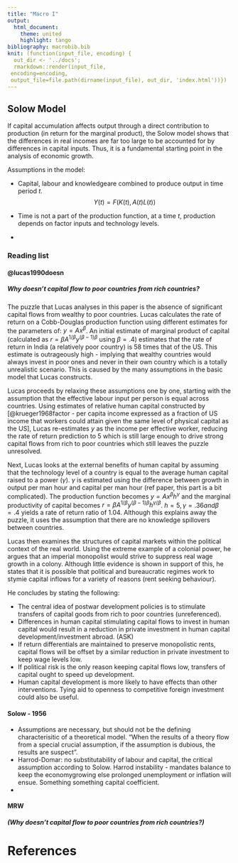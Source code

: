 ```yaml
---
title: "Macro I"
output: 
  html_document:
    theme: united
    highlight: tango
bibliography: macrobib.bib
knit: (function(input_file, encoding) {
  out_dir <- '../docs';
  rmarkdown::render(input_file,
 encoding=encoding,
 output_file=file.path(dirname(input_file), out_dir, 'index.html'))})
---
```


## Solow Model

If capital accumulation affects output through a direct contribution to production (in return for the marginal product), the Solow model shows that the differences in real incomes are far too large to be accounted for by differences in capital inputs. Thus, it is a fundamental starting point in the analysis of economic growth.

Assumptions in the model:  

* Capital, labour and knowledge\technology are combined to produce output in time period $t$.  
$$ Y(t)=F(K(t),A(t)L(t))$$

* Time is not a part of the production function, at a time $t$, production depends on factor inputs and technology levels.  
* 

### Reading list {.tabset}
#### @lucas1990doesn

##### Why doesn't capital flow to poor countries from rich countries?

The puzzle that Lucas analyses in this paper is the absence of significant capital flows from wealthy to poor countries. Lucas calculates the rate of return on a Cobb-Douglas production function using different estimates for the parameters of: $y = Ax^{ \beta}$. An initial estimate of marginal product of capital (calculated as $r = \beta A^{1/\beta}y^{(\beta - 1){\beta}}$ using $\beta =.4$) estimates that the rate of return in India (a relatively poor country) is 58 times that of the US. This estimate is outrageously high - implying that wealthy countries would always invest in poor ones and never in their own country which is a totally unrealistic scenario. This is caused by the many assumptions in the basic model that Lucas constructs. 

Lucas proceeds by relaxing these assumptions one by one, starting with the assumption that the effective labour input per person is equal across countries. Using estimates of relative human capital constructed by [@krueger1968factor - per capita income expressed as a fraction of US income that workers could attain given the same level of physical capital as the US], Lucas re-estimates $y$ as the income per effective worker, reducing the rate of return prediction to 5 which is still large enough to drive strong capital flows from rich to poor countries which still leaves the puzzle unresolved. 

Next, Lucas looks at the external benefits of human capital by assuming that the technology level of a country is equal to the average human capital raised to a power ($\gamma$). $\gamma$ is estimated using the difference between growth in output per man hour and capital per man hour (ref paper, this part is a bit complicated). The production function becomes $y = Ax^{ \beta}h^{\gamma}$ and the marginal productivity of capital becomes $r = \beta A^{1/\beta}y^{(\beta - 1){\beta}} h^{\gamma/\beta}$. $h = 5, \gamma = .36 and \beta = .4$ yields a rate of return ratio of 1.04. Although this explains away the puzzle, it uses the assumption that there are no knowledge spillovers between countries. 

Lucas then examines the structures of capital markets within the political context of the real world. Using the extreme example of a colonial power, he argues that an imperial monopolist would strive to suppress real wage growth in a colony. Although little evidence is shown in support of this, he states that it is possible that political and bureaucratic regimes work to stymie capital inflows for a variety of reasons (rent seeking behaviour).

He concludes by stating the following:

* The central idea of postwar development policies is to stimulate transfers of capital goods from rich to poor countries (unreferenced).
* Differences in human capital stimulating capital flows to invest in human capital would result in a reduction in private investment in human capital development/investment abroad. (ASK)
* If return differentials are maintained to preserve monopolistic rents, capital flows will be offset by a similar reduction in private investment to keep wage levels low.
* If political risk is the only reason keeping capital flows low, transfers of capital ought to speed up development.
* Human capital development is more likely to have effects than other interventions. Tying aid to openness to competitive foreign investment could also be useful.

#### Solow - 1956

* Assumptions are necessary, but should not be the defining characterisitic of a theoretical model. "When the results of a theory flow from a special crucial assumption, if the assumption is dubious, the results are suspect". 
* Harrod-Domar: no substitutability of labour and capital, the critical assumption according to Solow. Harrod instability - mandates balance to keep the economygrowing else prolonged unemployment or inflation will ensue. Something something capital coefficient.
* 

#### MRW

##### (Why doesn't capital flow to poor countries from rich countries?)

# References